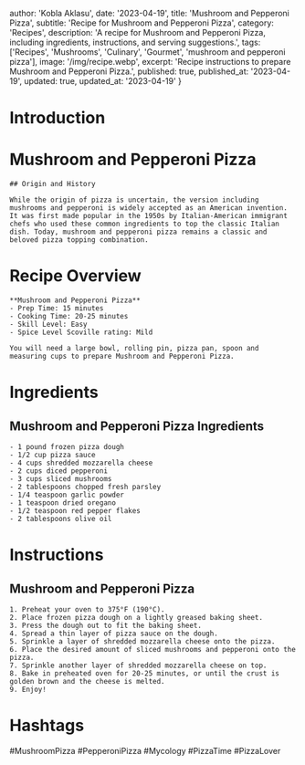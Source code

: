 
  author: 'Kobla Aklasu',
  date: '2023-04-19',
  title: 'Mushroom and Pepperoni Pizza',
  subtitle: 'Recipe for Mushroom and Pepperoni Pizza',
  category: 'Recipes',
  description: 'A recipe for Mushroom and Pepperoni Pizza, including ingredients, instructions, and serving suggestions.',
  tags: ['Recipes', 'Mushrooms', 'Culinary', 'Gourmet', 'mushroom and pepperoni pizza'],
  image: '/img/recipe.webp',
  excerpt: 'Recipe instructions to prepare Mushroom and Pepperoni Pizza.',
  published: true,
  published_at: '2023-04-19',
  updated: true,
  updated_at: '2023-04-19'
}


  # Introduction

# Mushroom and Pepperoni Pizza
    
    ## Origin and History
    
    While the origin of pizza is uncertain, the version including mushrooms and pepperoni is widely accepted as an American invention. It was first made popular in the 1950s by Italian-American immigrant chefs who used these common ingredients to top the classic Italian dish. Today, mushroom and pepperoni pizza remains a classic and beloved pizza topping combination.

# Recipe Overview

    **Mushroom and Pepperoni Pizza**
    - Prep Time: 15 minutes 
    - Cooking Time: 20-25 minutes 
    - Skill Level: Easy 
    - Spice Level Scoville rating: Mild
    
    You will need a large bowl, rolling pin, pizza pan, spoon and measuring cups to prepare Mushroom and Pepperoni Pizza.

# Ingredients

## Mushroom and Pepperoni Pizza Ingredients 
    - 1 pound frozen pizza dough
    - 1/2 cup pizza sauce
    - 4 cups shredded mozzarella cheese
    - 2 cups diced pepperoni
    - 3 cups sliced mushrooms 
    - 2 tablespoons chopped fresh parsley
    - 1/4 teaspoon garlic powder
    - 1 teaspoon dried oregano
    - 1/2 teaspoon red pepper flakes 
    - 2 tablespoons olive oil

# Instructions

## Mushroom and Pepperoni Pizza
    
    1. Preheat your oven to 375°F (190°C).
    2. Place frozen pizza dough on a lightly greased baking sheet.
    3. Press the dough out to fit the baking sheet.
    4. Spread a thin layer of pizza sauce on the dough.
    5. Sprinkle a layer of shredded mozzarella cheese onto the pizza.
    6. Place the desired amount of sliced mushrooms and pepperoni onto the pizza.
    7. Sprinkle another layer of shredded mozzarella cheese on top.
    8. Bake in preheated oven for 20-25 minutes, or until the crust is golden brown and the cheese is melted.
    9. Enjoy!

# Hashtags

#MushroomPizza #PepperoniPizza #Mycology #PizzaTime #PizzaLover



